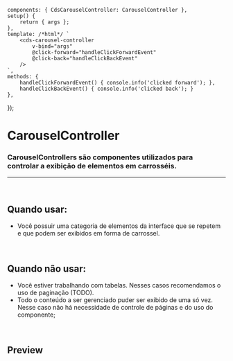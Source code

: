 
<Meta of={CarouselControllerStories} />

	components: { CdsCarouselController: CarouselController },
	setup() {
		return { args };
	},
	template: /*html*/ `
		<cds-carousel-controller
			v-bind="args"
			@click-forward="handleClickForwardEvent"
			@click-back="handleClickBackEvent"
		/>
	`,
	methods: { 
		handleClickForwardEvent() { console.info('clicked forward'); },
		handleClickBackEvent() { console.info('clicked back'); }
	},
});

# CarouselController

### CarouselControllers são componentes utilizados para controlar a exibição de elementos em carrosséis.

***

<br />

## Quando usar:

* Você possuir uma categoria de elementos da interface que se repetem e que podem ser exibidos em forma de carrossel.

<br />

## Quando não usar:

* Você estiver trabalhando com tabelas. Nesses casos recomendamos o uso de paginação (TODO).
* Todo o conteúdo a ser gerenciado puder ser exibido de uma só vez. Nesse caso não há necessidade de controle de páginas e do uso do componente;

<br />

## Preview

<Canvas>
  <Story of={CarouselControllerStories.CarouselController} />
</Canvas>

<Controls />
